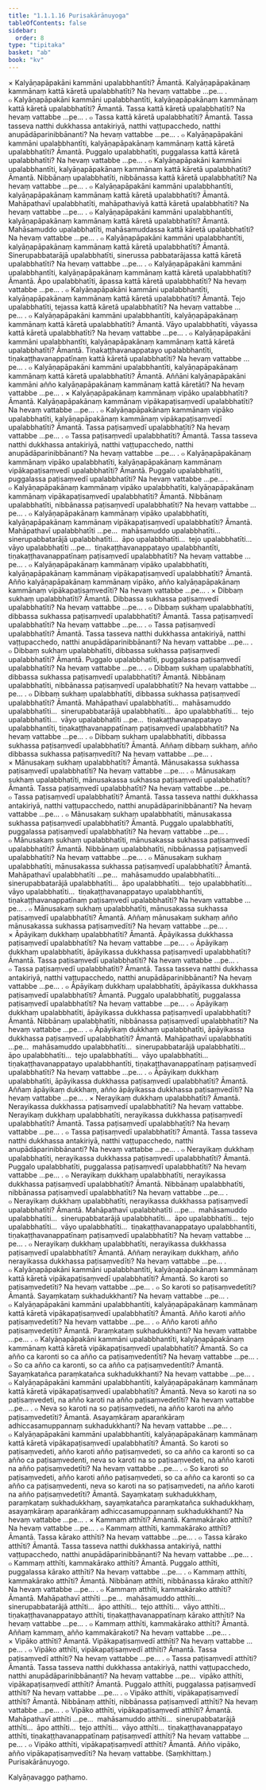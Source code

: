 ```yaml
---
title: "1.1.1.16 Purisakārānuyoga"
tableOfContents: false
sidebar:
  order: 8
type: "tipitaka"
basket: "ab"
book: "kv"
---
```



<DynamicBreadcrumb />

<Division number="123" book="kv">

<Paragraph number="249" book="kv">
× Kalyāṇapāpakāni kammāni upalabbhantīti? Āmantā. Kalyāṇapāpakānaṃ kammānaṃ kattā kāretā upalabbhatīti? Na hevaṃ vattabbe …pe… .
</Paragraph>

</Division>
<Division number="124" book="kv">

<Paragraph number="250" book="kv">
๐ Kalyāṇapāpakāni kammāni upalabbhantīti, kalyāṇapāpakānaṃ kammānaṃ kattā kāretā upalabbhatīti? Āmantā. Tassa kattā kāretā upalabbhatīti? Na hevaṃ vattabbe …pe… .
</Paragraph>

</Division>
<Division number="125" book="kv">

<Paragraph number="251" book="kv">
๐ Tassa kattā kāretā upalabbhatīti? Āmantā. Tassa tasseva natthi dukkhassa antakiriyā, natthi vaṭṭupacchedo, natthi anupādāparinibbānanti? Na hevaṃ vattabbe …pe… .
</Paragraph>

</Division>
<Division number="126" book="kv">

<Paragraph number="252" book="kv">
๐ Kalyāṇapāpakāni kammāni upalabbhantīti, kalyāṇapāpakānaṃ kammānaṃ kattā kāretā upalabbhatīti? Āmantā. Puggalo upalabbhatīti, puggalassa kattā kāretā upalabbhatīti? Na hevaṃ vattabbe …pe… .
</Paragraph>

</Division>
<Division number="127" book="kv">

<Paragraph number="253" book="kv">
๐ Kalyāṇapāpakāni kammāni upalabbhantīti, kalyāṇapāpakānaṃ kammānaṃ kattā kāretā upalabbhatīti? Āmantā. Nibbānaṃ upalabbhatīti, nibbānassa kattā kāretā upalabbhatīti? Na hevaṃ vattabbe …pe… .
</Paragraph>

</Division>
<Division number="128" book="kv">

<Paragraph number="254" book="kv">
๐ Kalyāṇapāpakāni kammāni upalabbhantīti, kalyāṇapāpakānaṃ kammānaṃ kattā kāretā upalabbhatīti? Āmantā. Mahāpathavī upalabbhatīti, mahāpathaviyā kattā kāretā upalabbhatīti? Na hevaṃ vattabbe …pe… .
</Paragraph>

</Division>
<Division number="129" book="kv">

<Paragraph number="255" book="kv">
๐ Kalyāṇapāpakāni kammāni upalabbhantīti, kalyāṇapāpakānaṃ kammānaṃ kattā kāretā upalabbhatīti? Āmantā. Mahāsamuddo upalabbhatīti, mahāsamuddassa kattā kāretā upalabbhatīti? Na hevaṃ vattabbe …pe… .
</Paragraph>

</Division>
<Division number="130" book="kv">

<Paragraph number="256" book="kv">
๐ Kalyāṇapāpakāni kammāni upalabbhantīti, kalyāṇapāpakānaṃ kammānaṃ kattā kāretā upalabbhatīti? Āmantā. Sinerupabbatarājā upalabbhatīti, sinerussa pabbatarājassa kattā kāretā upalabbhatīti? Na hevaṃ vattabbe …pe… .
</Paragraph>

</Division>
<Division number="131" book="kv">

<Paragraph number="257" book="kv">
๐ Kalyāṇapāpakāni kammāni upalabbhantīti, kalyāṇapāpakānaṃ kammānaṃ kattā kāretā upalabbhatīti? Āmantā. Āpo upalabbhatīti, āpassa kattā kāretā upalabbhatīti? Na hevaṃ vattabbe …pe… .
</Paragraph>

</Division>
<Division number="132" book="kv">

<Paragraph number="258" book="kv">
๐ Kalyāṇapāpakāni kammāni upalabbhantīti, kalyāṇapāpakānaṃ kammānaṃ kattā kāretā upalabbhatīti? Āmantā. Tejo upalabbhatīti, tejassa kattā kāretā upalabbhatīti? Na hevaṃ vattabbe …pe… .
</Paragraph>

</Division>
<Division number="133" book="kv">

<Paragraph number="259" book="kv">
๐ Kalyāṇapāpakāni kammāni upalabbhantīti, kalyāṇapāpakānaṃ kammānaṃ kattā kāretā upalabbhatīti? Āmantā. Vāyo upalabbhatīti, vāyassa kattā kāretā upalabbhatīti? Na hevaṃ vattabbe …pe… .
</Paragraph>

</Division>
<Division number="134" book="kv">

<Paragraph number="260" book="kv">
๐ Kalyāṇapāpakāni kammāni upalabbhantīti, kalyāṇapāpakānaṃ kammānaṃ kattā kāretā upalabbhatīti? Āmantā. Tiṇakaṭṭhavanappatayo upalabbhantīti, tiṇakaṭṭhavanappatīnaṃ kattā kāretā upalabbhatīti? Na hevaṃ vattabbe …pe… .
</Paragraph>

</Division>
<Division number="135" book="kv">

<Paragraph number="261" book="kv">
๐ Kalyāṇapāpakāni kammāni upalabbhantīti, kalyāṇapāpakānaṃ kammānaṃ kattā kāretā upalabbhatīti? Āmantā. Aññāni kalyāṇapāpakāni kammāni añño kalyāṇapāpakānaṃ kammānaṃ kattā kāretāti? Na hevaṃ vattabbe …pe… .
</Paragraph>

</Division>
<Division number="136" book="kv">

<Paragraph number="262" book="kv">
× Kalyāṇapāpakānaṃ kammānaṃ vipāko upalabbhatīti? Āmantā. Kalyāṇapāpakānaṃ kammānaṃ vipākapaṭisaṃvedī upalabbhatīti? Na hevaṃ vattabbe …pe… .
</Paragraph>

</Division>
<Division number="137" book="kv">

<Paragraph number="263" book="kv">
๐ Kalyāṇapāpakānaṃ kammānaṃ vipāko upalabbhatīti, kalyāṇapāpakānaṃ kammānaṃ vipākapaṭisaṃvedī upalabbhatīti? Āmantā. Tassa paṭisaṃvedī upalabbhatīti? Na hevaṃ vattabbe …pe… .
</Paragraph>

</Division>
<Division number="138" book="kv">

<Paragraph number="264" book="kv">
๐ Tassa paṭisaṃvedī upalabbhatīti? Āmantā. Tassa tasseva natthi dukkhassa antakiriyā, natthi vaṭṭupacchedo, natthi anupādāparinibbānanti? Na hevaṃ vattabbe …pe… .
</Paragraph>

</Division>
<Division number="139" book="kv">

<Paragraph number="265" book="kv">
๐ Kalyāṇapāpakānaṃ kammānaṃ vipāko upalabbhatīti, kalyāṇapāpakānaṃ kammānaṃ vipākapaṭisaṃvedī upalabbhatīti? Āmantā. Puggalo upalabbhatīti, puggalassa paṭisaṃvedī upalabbhatīti? Na hevaṃ vattabbe …pe… .
</Paragraph>

</Division>
<Division number="140" book="kv">

<Paragraph number="266" book="kv">
๐ Kalyāṇapāpakānaṃ kammānaṃ vipāko upalabbhatīti, kalyāṇapāpakānaṃ kammānaṃ vipākapaṭisaṃvedī upalabbhatīti? Āmantā. Nibbānaṃ upalabbhatīti, nibbānassa paṭisaṃvedī upalabbhatīti? Na hevaṃ vattabbe …pe… .
</Paragraph>

</Division>
<Division number="141" book="kv">

<Paragraph number="267" book="kv">
๐ Kalyāṇapāpakānaṃ kammānaṃ vipāko upalabbhatīti, kalyāṇapāpakānaṃ kammānaṃ vipākapaṭisaṃvedī upalabbhatīti? Āmantā. Mahāpathavī upalabbhatīti …pe…  mahāsamuddo upalabbhatīti…  sinerupabbatarājā upalabbhatīti…  āpo upalabbhatīti…  tejo upalabbhatīti…  vāyo upalabbhatīti …pe…  tiṇakaṭṭhavanappatayo upalabbhantīti, tiṇakaṭṭhavanappatīnaṃ paṭisaṃvedī upalabbhatīti? Na hevaṃ vattabbe …pe… .
</Paragraph>

</Division>
<Division number="142" book="kv">

<Paragraph number="268" book="kv">
๐ Kalyāṇapāpakānaṃ kammānaṃ vipāko upalabbhatīti, kalyāṇapāpakānaṃ kammānaṃ vipākapaṭisaṃvedī upalabbhatīti? Āmantā. Añño kalyāṇapāpakānaṃ kammānaṃ vipāko, añño kalyāṇapāpakānaṃ kammānaṃ vipākapaṭisaṃvedīti? Na hevaṃ vattabbe …pe… .
</Paragraph>

</Division>
<Division number="143" book="kv">

<Paragraph number="269" book="kv">
× Dibbaṃ sukhaṃ upalabbhatīti? Āmantā. Dibbassa sukhassa paṭisaṃvedī upalabbhatīti? Na hevaṃ vattabbe …pe… .
</Paragraph>

</Division>
<Division number="144" book="kv">

<Paragraph number="270" book="kv">
๐ Dibbaṃ sukhaṃ upalabbhatīti, dibbassa sukhassa paṭisaṃvedī upalabbhatīti? Āmantā. Tassa paṭisaṃvedī upalabbhatīti? Na hevaṃ vattabbe …pe… .
</Paragraph>

</Division>
<Division number="145" book="kv">

<Paragraph number="271" book="kv">
๐ Tassa paṭisaṃvedī upalabbhatīti? Āmantā. Tassa tasseva natthi dukkhassa antakiriyā, natthi vaṭṭupacchedo, natthi anupādāparinibbānanti? Na hevaṃ vattabbe …pe… .
</Paragraph>

</Division>
<Division number="146" book="kv">

<Paragraph number="272" book="kv">
๐ Dibbaṃ sukhaṃ upalabbhatīti, dibbassa sukhassa paṭisaṃvedī upalabbhatīti? Āmantā. Puggalo upalabbhatīti, puggalassa paṭisaṃvedī upalabbhatīti? Na hevaṃ vattabbe …pe… .
</Paragraph>

</Division>
<Division number="147" book="kv">

<Paragraph number="273" book="kv">
๐ Dibbaṃ sukhaṃ upalabbhatīti, dibbassa sukhassa paṭisaṃvedī upalabbhatīti? Āmantā. Nibbānaṃ upalabbhatīti, nibbānassa paṭisaṃvedī upalabbhatīti? Na hevaṃ vattabbe …pe… .
</Paragraph>

</Division>
<Division number="148" book="kv">

<Paragraph number="274" book="kv">
๐ Dibbaṃ sukhaṃ upalabbhatīti, dibbassa sukhassa paṭisaṃvedī upalabbhatīti? Āmantā. Mahāpathavī upalabbhatīti…  mahāsamuddo upalabbhatīti…  sinerupabbatarājā upalabbhatīti…  āpo upalabbhatīti…  tejo upalabbhatīti…  vāyo upalabbhatīti …pe…  tiṇakaṭṭhavanappatayo upalabbhantīti, tiṇakaṭṭhavanappatīnaṃ paṭisaṃvedī upalabbhatīti? Na hevaṃ vattabbe …pe… .
</Paragraph>

</Division>
<Division number="149" book="kv">

<Paragraph number="275" book="kv">
๐ Dibbaṃ sukhaṃ upalabbhatīti, dibbassa sukhassa paṭisaṃvedī upalabbhatīti? Āmantā. Aññaṃ dibbaṃ sukhaṃ, añño dibbassa sukhassa paṭisaṃvedīti? Na hevaṃ vattabbe …pe… .
</Paragraph>

</Division>
<Division number="150" book="kv">

<Paragraph number="276" book="kv">
× Mānusakaṃ sukhaṃ upalabbhatīti? Āmantā. Mānusakassa sukhassa paṭisaṃvedī upalabbhatīti? Na hevaṃ vattabbe …pe… .
</Paragraph>

</Division>
<Division number="151" book="kv">

<Paragraph number="277" book="kv">
๐ Mānusakaṃ sukhaṃ upalabbhatīti, mānusakassa sukhassa paṭisaṃvedī upalabbhatīti? Āmantā. Tassa paṭisaṃvedī upalabbhatīti? Na hevaṃ vattabbe …pe… .
</Paragraph>

</Division>
<Division number="152" book="kv">

<Paragraph number="278" book="kv">
๐ Tassa paṭisaṃvedī upalabbhatīti? Āmantā. Tassa tasseva natthi dukkhassa antakiriyā, natthi vaṭṭupacchedo, natthi anupādāparinibbānanti? Na hevaṃ vattabbe …pe… .
</Paragraph>

</Division>
<Division number="153" book="kv">

<Paragraph number="279" book="kv">
๐ Mānusakaṃ sukhaṃ upalabbhatīti, mānusakassa sukhassa paṭisaṃvedī upalabbhatīti? Āmantā. Puggalo upalabbhatīti, puggalassa paṭisaṃvedī upalabbhatīti? Na hevaṃ vattabbe …pe… .
</Paragraph>

</Division>
<Division number="154" book="kv">

<Paragraph number="280" book="kv">
๐ Mānusakaṃ sukhaṃ upalabbhatīti, mānusakassa sukhassa paṭisaṃvedī upalabbhatīti? Āmantā. Nibbānaṃ upalabbhatīti, nibbānassa paṭisaṃvedī upalabbhatīti? Na hevaṃ vattabbe …pe… .
</Paragraph>

</Division>
<Division number="155" book="kv">

<Paragraph number="281" book="kv">
๐ Mānusakaṃ sukhaṃ upalabbhatīti, mānusakassa sukhassa paṭisaṃvedī upalabbhatīti? Āmantā. Mahāpathavī upalabbhatīti …pe…  mahāsamuddo upalabbhatīti…  sinerupabbatarājā upalabbhatīti…  āpo upalabbhatīti…  tejo upalabbhatīti…  vāyo upalabbhatīti…  tiṇakaṭṭhavanappatayo upalabbhantīti, tiṇakaṭṭhavanappatīnaṃ paṭisaṃvedī upalabbhatīti? Na hevaṃ vattabbe …pe… .
</Paragraph>

</Division>
<Division number="156" book="kv">

<Paragraph number="282" book="kv">
๐ Mānusakaṃ sukhaṃ upalabbhatīti, mānusakassa sukhassa paṭisaṃvedī upalabbhatīti? Āmantā. Aññaṃ mānusakaṃ sukhaṃ añño mānusakassa sukhassa paṭisaṃvedīti? Na hevaṃ vattabbe …pe… .
</Paragraph>

</Division>
<Division number="157" book="kv">

<Paragraph number="283" book="kv">
× Āpāyikaṃ dukkhaṃ upalabbhatīti? Āmantā. Āpāyikassa dukkhassa paṭisaṃvedī upalabbhatīti? Na hevaṃ vattabbe …pe… .
</Paragraph>

</Division>
<Division number="158" book="kv">

<Paragraph number="284" book="kv">
๐ Āpāyikaṃ dukkhaṃ upalabbhatīti, āpāyikassa dukkhassa paṭisaṃvedī upalabbhatīti? Āmantā. Tassa paṭisaṃvedī upalabbhatīti? Na hevaṃ vattabbe …pe… .
</Paragraph>

</Division>
<Division number="159" book="kv">

<Paragraph number="285" book="kv">
๐ Tassa paṭisaṃvedī upalabbhatīti? Āmantā. Tassa tasseva natthi dukkhassa antakiriyā, natthi vaṭṭupacchedo, natthi anupādāparinibbānanti? Na hevaṃ vattabbe …pe… .
</Paragraph>

</Division>
<Division number="160" book="kv">

<Paragraph number="286" book="kv">
๐ Āpāyikaṃ dukkhaṃ upalabbhatīti, āpāyikassa dukkhassa paṭisaṃvedī upalabbhatīti? Āmantā. Puggalo upalabbhatīti, puggalassa paṭisaṃvedī upalabbhatīti? Na hevaṃ vattabbe …pe… .
</Paragraph>

</Division>
<Division number="161" book="kv">

<Paragraph number="287" book="kv">
๐ Āpāyikaṃ dukkhaṃ upalabbhatīti, āpāyikassa dukkhassa paṭisaṃvedī upalabbhatīti? Āmantā. Nibbānaṃ upalabbhatīti, nibbānassa paṭisaṃvedī upalabbhatīti? Na hevaṃ vattabbe …pe… .
</Paragraph>

</Division>
<Division number="162" book="kv">

<Paragraph number="288" book="kv">
๐ Āpāyikaṃ dukkhaṃ upalabbhatīti, āpāyikassa dukkhassa paṭisaṃvedī upalabbhatīti? Āmantā. Mahāpathavī upalabbhatīti …pe…  mahāsamuddo upalabbhatīti…  sinerupabbatarājā upalabbhatīti…  āpo upalabbhatīti…  tejo upalabbhatīti…  vāyo upalabbhatīti…  tiṇakaṭṭhavanappatayo upalabbhantīti, tiṇakaṭṭhavanappatīnaṃ paṭisaṃvedī upalabbhatīti? Na hevaṃ vattabbe …pe… .
</Paragraph>

</Division>
<Division number="163" book="kv">

<Paragraph number="289" book="kv">
๐ Āpāyikaṃ dukkhaṃ upalabbhatīti, āpāyikassa dukkhassa paṭisaṃvedī upalabbhatīti? Āmantā. Aññaṃ āpāyikaṃ dukkhaṃ, añño āpāyikassa dukkhassa paṭisaṃvedīti? Na hevaṃ vattabbe …pe… .
</Paragraph>

</Division>
<Division number="164" book="kv">

<Paragraph number="290" book="kv">
× Nerayikaṃ dukkhaṃ upalabbhatīti? Āmantā. Nerayikassa dukkhassa paṭisaṃvedī upalabbhatīti? Na hevaṃ vattabbe.
</Paragraph>

<Paragraph number="291" book="kv">
Nerayikaṃ dukkhaṃ upalabbhatīti, nerayikassa dukkhassa paṭisaṃvedī upalabbhatīti? Āmantā. Tassa paṭisaṃvedī upalabbhatīti? Na hevaṃ vattabbe …pe… .
</Paragraph>

</Division>
<Division number="165" book="kv">

<Paragraph number="292" book="kv">
๐ Tassa paṭisaṃvedī upalabbhatīti? Āmantā. Tassa tasseva natthi dukkhassa antakiriyā, natthi vaṭṭupacchedo, natthi anupādāparinibbānanti? Na hevaṃ vattabbe …pe… .
</Paragraph>

</Division>
<Division number="166" book="kv">

<Paragraph number="293" book="kv">
๐ Nerayikaṃ dukkhaṃ upalabbhatīti, nerayikassa dukkhassa paṭisaṃvedī upalabbhatīti? Āmantā. Puggalo upalabbhatīti, puggalassa paṭisaṃvedī upalabbhatīti? Na hevaṃ vattabbe …pe… .
</Paragraph>

</Division>
<Division number="167" book="kv">

<Paragraph number="294" book="kv">
๐ Nerayikaṃ dukkhaṃ upalabbhatīti, nerayikassa dukkhassa paṭisaṃvedī upalabbhatīti? Āmantā. Nibbānaṃ upalabbhatīti, nibbānassa paṭisaṃvedī upalabbhatīti? Na hevaṃ vattabbe …pe… .
</Paragraph>

</Division>
<Division number="168" book="kv">

<Paragraph number="295" book="kv">
๐ Nerayikaṃ dukkhaṃ upalabbhatīti, nerayikassa dukkhassa paṭisaṃvedī upalabbhatīti? Āmantā. Mahāpathavī upalabbhatīti …pe…  mahāsamuddo upalabbhatīti…  sinerupabbatarājā upalabbhatīti…  āpo upalabbhatīti…  tejo upalabbhatīti…  vāyo upalabbhatīti…  tiṇakaṭṭhavanappatayo upalabbhantīti, tiṇakaṭṭhavanappatīnaṃ paṭisaṃvedī upalabbhatīti? Na hevaṃ vattabbe …pe… .
</Paragraph>

</Division>
<Division number="169" book="kv">

<Paragraph number="296" book="kv">
๐ Nerayikaṃ dukkhaṃ upalabbhatīti, nerayikassa dukkhassa paṭisaṃvedī upalabbhatīti? Āmantā. Aññaṃ nerayikaṃ dukkhaṃ, añño nerayikassa dukkhassa paṭisaṃvedīti? Na hevaṃ vattabbe …pe… .
</Paragraph>

</Division>
<Division number="170" book="kv">

<Paragraph number="297" book="kv">
๐ Kalyāṇapāpakāni kammāni upalabbhantīti, kalyāṇapāpakānaṃ kammānaṃ kattā kāretā vipākapaṭisaṃvedī upalabbhatīti? Āmantā. So karoti so paṭisaṃvedetīti? Na hevaṃ vattabbe …pe… .
</Paragraph>

</Division>
<Division number="171" book="kv">

<Paragraph number="298" book="kv">
๐ So karoti so paṭisaṃvedetīti? Āmantā. Sayaṃkataṃ sukhadukkhanti? Na hevaṃ vattabbe …pe… .
</Paragraph>

</Division>
<Division number="172" book="kv">

<Paragraph number="299" book="kv">
๐ Kalyāṇapāpakāni kammāni upalabbhantīti, kalyāṇapāpakānaṃ kammānaṃ kattā kāretā vipākapaṭisaṃvedī upalabbhatīti? Āmantā. Añño karoti añño paṭisaṃvedetīti? Na hevaṃ vattabbe …pe… .
</Paragraph>

</Division>
<Division number="173" book="kv">

<Paragraph number="300" book="kv">
๐ Añño karoti añño paṭisaṃvedetīti? Āmantā. Paraṃkataṃ sukhadukkhanti? Na hevaṃ vattabbe …pe… .
</Paragraph>

</Division>
<Division number="174" book="kv">

<Paragraph number="301" book="kv">
๐ Kalyāṇapāpakāni kammāni upalabbhantīti, kalyāṇapāpakānaṃ kammānaṃ kattā kāretā vipākapaṭisaṃvedī upalabbhatīti? Āmantā. So ca añño ca karonti so ca añño ca paṭisaṃvedentīti? Na hevaṃ vattabbe …pe… .
</Paragraph>

</Division>
<Division number="175" book="kv">

<Paragraph number="302" book="kv">
๐ So ca añño ca karonti, so ca añño ca paṭisaṃvedentīti? Āmantā. Sayaṃkatañca paraṃkatañca sukhadukkhanti? Na hevaṃ vattabbe …pe… .
</Paragraph>

</Division>
<Division number="176" book="kv">

<Paragraph number="303" book="kv">
๐ Kalyāṇapāpakāni kammāni upalabbhantīti, kalyāṇapāpakānaṃ kammānaṃ kattā kāretā vipākapaṭisaṃvedī upalabbhatīti? Āmantā. Neva so karoti na so paṭisaṃvedeti, na añño karoti na añño paṭisaṃvedetīti? Na hevaṃ vattabbe …pe… .
</Paragraph>

</Division>
<Division number="177" book="kv">

<Paragraph number="304" book="kv">
๐ Neva so karoti na so paṭisaṃvedeti, na añño karoti na añño paṭisaṃvedetīti? Āmantā. Asayaṃkāraṃ aparaṅkāraṃ adhiccasamuppannaṃ sukhadukkhanti? Na hevaṃ vattabbe …pe… .
</Paragraph>

</Division>
<Division number="178" book="kv">

<Paragraph number="305" book="kv">
๐ Kalyāṇapāpakāni kammāni upalabbhantīti, kalyāṇapāpakānaṃ kammānaṃ kattā kāretā vipākapaṭisaṃvedī upalabbhatīti? Āmantā. So karoti so paṭisaṃvedeti, añño karoti añño paṭisaṃvedeti, so ca añño ca karonti so ca añño ca paṭisaṃvedenti, neva so karoti na so paṭisaṃvedeti, na añño karoti na añño paṭisaṃvedetīti? Na hevaṃ vattabbe …pe… .
</Paragraph>

</Division>
<Division number="179" book="kv">

<Paragraph number="306" book="kv">
๐ So karoti so paṭisaṃvedeti, añño karoti añño paṭisaṃvedeti, so ca añño ca karonti so ca añño ca paṭisaṃvedenti, neva so karoti na so paṭisaṃvedeti, na añño karoti na añño paṭisaṃvedetīti? Āmantā. Sayaṃkataṃ sukhadukkhaṃ, paraṃkataṃ sukhadukkhaṃ, sayaṃkatañca paraṃkatañca sukhadukkhaṃ, asayaṃkāraṃ aparaṅkāraṃ adhiccasamuppannaṃ sukhadukkhanti? Na hevaṃ vattabbe …pe… .
</Paragraph>

</Division>
<Division number="180" book="kv">

<Paragraph number="307" book="kv">
× Kammaṃ atthīti? Āmantā. Kammakārako atthīti? Na hevaṃ vattabbe …pe… .
</Paragraph>

</Division>
<Division number="181" book="kv">

<Paragraph number="308" book="kv">
๐ Kammaṃ atthīti, kammakārako atthīti? Āmantā. Tassa kārako atthīti? Na hevaṃ vattabbe …pe… .
</Paragraph>

</Division>
<Division number="182" book="kv">

<Paragraph number="309" book="kv">
๐ Tassa kārako atthīti? Āmantā. Tassa tasseva natthi dukkhassa antakiriyā, natthi vaṭṭupacchedo, natthi anupādāparinibbānanti? Na hevaṃ vattabbe …pe… .
</Paragraph>

</Division>
<Division number="183" book="kv">

<Paragraph number="310" book="kv">
๐ Kammaṃ atthīti, kammakārako atthīti? Āmantā. Puggalo atthīti, puggalassa kārako atthīti? Na hevaṃ vattabbe …pe… .
</Paragraph>

</Division>
<Division number="184" book="kv">

<Paragraph number="311" book="kv">
๐ Kammaṃ atthīti, kammakārako atthīti? Āmantā. Nibbānaṃ atthīti, nibbānassa kārako atthīti? Na hevaṃ vattabbe …pe… .
</Paragraph>

</Division>
<Division number="185" book="kv">

<Paragraph number="312" book="kv">
๐ Kammaṃ atthīti, kammakārako atthīti? Āmantā. Mahāpathavī atthīti …pe…  mahāsamuddo atthīti…  sinerupabbatarājā atthīti…  āpo atthīti…  tejo atthīti…  vāyo atthīti…  tiṇakaṭṭhavanappatayo atthīti, tiṇakaṭṭhavanappatīnaṃ kārako atthīti? Na hevaṃ vattabbe …pe… .
</Paragraph>

</Division>
<Division number="186" book="kv">

<Paragraph number="313" book="kv">
๐ Kammaṃ atthīti, kammakārako atthīti? Āmantā. Aññaṃ kammaṃ, añño kammakārakoti? Na hevaṃ vattabbe …pe… .
</Paragraph>

</Division>
<Division number="187" book="kv">

<Paragraph number="314" book="kv">
× Vipāko atthīti? Āmantā. Vipākapaṭisaṃvedī atthīti? Na hevaṃ vattabbe …pe… .
</Paragraph>

</Division>
<Division number="188" book="kv">

<Paragraph number="315" book="kv">
๐ Vipāko atthīti, vipākapaṭisaṃvedī atthīti? Āmantā. Tassa paṭisaṃvedī atthīti? Na hevaṃ vattabbe …pe… .
</Paragraph>

</Division>
<Division number="189" book="kv">

<Paragraph number="316" book="kv">
๐ Tassa paṭisaṃvedī atthīti? Āmantā. Tassa tasseva natthi dukkhassa antakiriyā, natthi vaṭṭupacchedo, natthi anupādāparinibbānanti? Na hevaṃ vattabbe …pe…  vipāko atthīti, vipākapaṭisaṃvedī atthīti? Āmantā. Puggalo atthīti, puggalassa paṭisaṃvedī atthīti? Na hevaṃ vattabbe …pe… .
</Paragraph>

</Division>
<Division number="190" book="kv">

<Paragraph number="317" book="kv">
๐ Vipāko atthīti, vipākapaṭisaṃvedī atthīti? Āmantā. Nibbānaṃ atthīti, nibbānassa paṭisaṃvedī atthīti? Na hevaṃ vattabbe …pe… .
</Paragraph>

</Division>
<Division number="191" book="kv">

<Paragraph number="318" book="kv">
๐ Vipāko atthīti, vipākapaṭisaṃvedī atthīti? Āmantā. Mahāpathavī atthīti …pe…  mahāsamuddo atthīti…  sinerupabbatarājā atthīti…  āpo atthīti…  tejo atthīti…  vāyo atthīti…  tiṇakaṭṭhavanappatayo atthīti, tiṇakaṭṭhavanappatīnaṃ paṭisaṃvedī atthīti? Na hevaṃ vattabbe …pe… .
</Paragraph>

</Division>
<Division number="192" book="kv">

<Paragraph number="319" book="kv">
๐ Vipāko atthīti, vipākapaṭisaṃvedī atthīti? Āmantā. Añño vipāko, añño vipākapaṭisaṃvedīti? Na hevaṃ vattabbe. (Saṃkhittaṃ.)

</Paragraph>
</Division>

<Paragraph number="320" type="center" book="kv">
Purisakārānuyogo.

  
Kalyāṇavaggo paṭhamo.
</Paragraph>